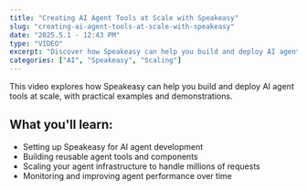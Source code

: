 ```yaml
---
title: "Creating AI Agent Tools at Scale with Speakeasy"
slug: "creating-ai-agent-tools-at-scale-with-speakeasy"
date: "2025.5.1 - 12:43 PM"
type: "VIDEO"
excerpt: "Discover how Speakeasy can help you build and deploy AI agent tools at scale."
categories: ["AI", "Speakeasy", "Scaling"]
---
```


This video explores how Speakeasy can help you build and deploy AI agent tools at scale, with practical examples and demonstrations.

## What you'll learn:

* Setting up Speakeasy for AI agent development
* Building reusable agent tools and components
* Scaling your agent infrastructure to handle millions of requests
* Monitoring and improving agent performance over time
